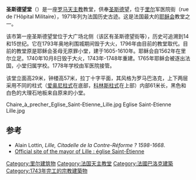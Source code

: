 {{coord|50|38|06.57|N|03|03|35.23|E|type:landmark|display=title}}
{{Infobox church
| fullname=圣斯德望堂
| image=Lille Eglise Saint Etienne.jpg
| town=[[里尔|里尔]]
| country=[[法国|法国]]
| denomination=[[罗马天主教|罗马天主教]]
| style=巴洛克
| founded date=1743
| completed date=1748
| height=57米
| heritage designation=历史古迹 
| designated date=1987
}}

'''圣斯德望堂'''（{{lang-fr|Église Saint-Étienne de Lille}}）是一座[[罗马天主教|罗马天主教]]教堂，供奉[[圣斯德望|圣斯德望]]，位于[[里尔|里尔]]军医院街（rue de l'Hôpital Militaire），1971年列为法国历史古迹。这是法国最大的[[耶稣会|耶稣会]]教堂之一。

该市第一座圣斯德望堂位于大广场北侧（该区有圣斯德望街等），历史可追溯到14和15世纪。它在1793年奥地利围城期间毁于大火，1796年由目前的教堂取代。目前的教堂原是耶稣会圣母无原罪小堂，建于1605-1610年。耶稣会自1562年在里尔立足。1740年10月8日毁于大火，1743年-1748年重建。1765年耶稣会被逐出法国，小堂归属学校。1778年学校由军医院接管。

该堂立面高29米，钟楼高57米，拉丁十字平面，其风格为罗马巴洛克，上下两层采用不同的柱式（[[爱奥尼柱式|爱奥尼柱式]]在底部，[[科林斯柱式|科林斯柱式]]在上部）内部61米长，黑色和白色的大理石地板来自原来的小堂。

<gallery>
Chaire_à_precher_Eglise_Saint-Etienne_Lille.jpg
Eglise Saint-Etienne Lille.jpg
</gallery>

==参考==
*Alain Lottin, ''Lille, Citadelle de la Contre-Réforme ? 1598-1668''.
*[https://web.archive.org/web/20080421033501/http://www.mairie-lille.fr/sections/site-fr/Menu_horizontal_haut/Tourisme-Decouvrir_Lille/Patrimoine_et_Histoire/Principaux_lieux_Lillois/Eglise_Saint_Etienne.htm Official site of the mayor of Lille : église Saint-Étienne]

{{normdaten}}
[[Category:里尔建筑物|Category:里尔建筑物]]
[[Category:法国天主教堂|Category:法国天主教堂]]
[[Category:法國巴洛克建築|Category:法國巴洛克建築]]
[[Category:1743年完工的宗教建築物|Category:1743年完工的宗教建築物]]